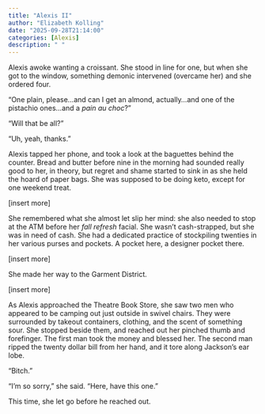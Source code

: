 ```yaml
---
title: "Alexis II"
author: "Elizabeth Kolling"
date: "2025-09-28T21:14:00"
categories: [Alexis]
description: " "
---
```



Alexis awoke wanting a croissant. She stood in line for one, but when she got to the window, something demonic intervened (overcame her) and she ordered four. 

“One plain, please…and can I get an almond, actually…and one of the pistachio ones…and a *pain au choc*?”

“Will that be all?”

“Uh, yeah, thanks.” 

Alexis tapped her phone, and took a look at the baguettes behind the counter. Bread and butter before nine in the morning had sounded really good to her, in theory, but regret and shame started to sink in as she held the hoard of paper bags. She was supposed to be doing keto, except for one weekend treat. 

[insert more]

She remembered what she almost let slip her mind: she also needed to stop at the ATM before her *fall refresh* facial. She wasn’t cash-strapped, but she was in need of cash. She had a dedicated practice of stockpiling twenties in her various purses and pockets. A pocket here, a designer pocket there.  

[insert more]

She made her way to the Garment District.

[insert more]

As Alexis approached the Theatre Book Store, she saw two men who appeared to be camping out just outside in swivel chairs. They were surrounded by takeout containers, clothing, and the scent of something sour. She stopped beside them, and reached out her pinched thumb and forefinger. The first man took the money and blessed her. The second man ripped the twenty dollar bill from her hand, and it tore along Jackson’s ear lobe. 

“Bitch.”

“I’m so sorry,” she said. “Here, have this one.”

This time, she let go before he reached out.